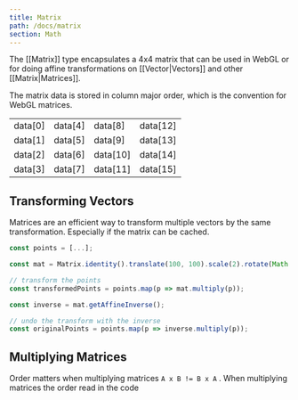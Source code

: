 ```yaml
---
title: Matrix
path: /docs/matrix
section: Math
---
```


The [[Matrix]] type encapsulates a 4x4 matrix that can be used in WebGL or for doing affine transformations on [[Vector|Vectors]] and other [[Matrix|Matrices]].

The matrix data is stored in column major order, which is the convention for WebGL matrices.

|         |         |          |          |
| ------- | ------- | -------- | -------- |
| data[0] | data[4] | data[8]  | data[12] |
| data[1] | data[5] | data[9]  | data[13] |
| data[2] | data[6] | data[10] | data[14] |
| data[3] | data[7] | data[11] | data[15] |

## Transforming Vectors

Matrices are an efficient way to transform multiple vectors by the same transformation. Especially if the matrix can be cached.

```typescript
const points = [...];

const mat = Matrix.identity().translate(100, 100).scale(2).rotate(Math.PI / 2);

// transform the points
const transformedPoints = points.map(p => mat.multiply(p));

const inverse = mat.getAffineInverse();

// undo the transform with the inverse
const originalPoints = points.map(p => inverse.multiply(p));

```

## Multiplying Matrices

Order matters when multiplying matrices `A x B != B x A` . When multiplying matrices the order read in the code
